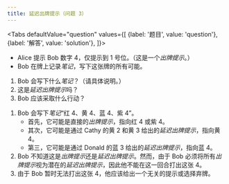 ```yaml
---
title: 延迟出牌提示（问题 3）
---
```



<BeginnersGuideProgress id="delayed-play-clues-question-3" />

<Tabs
  defaultValue="question"
  values={[
    {label: '题目', value: 'question'},
    {label: '解答', value: 'solution'},
  ]}>
<TabItem value="question">

- Alice 提示 Bob 数字 4，仅提示到 1 号位。（这是一个*出牌提示*。）
- Bob 在牌上记录*笔记*，写下这张牌的所有可能。

1. Bob 会写下什么*笔记*？（请具体说明。）
1. 这是*延迟出牌提示*吗？
1. Bob 应该采取什么行动？

</TabItem>
<TabItem value="solution">

1. Bob 会写下*笔记*“红 4、黄 4、蓝 4、紫 4”。
   - 首先，它可能是直接的*出牌提示*，指向红 4 或紫 4。
   - 其次，它可能是通过 Cathy 的黄 2 和黄 3 给出的*延迟出牌提示*，指向黄 4。
   - 第三，它可能是通过 Donald 的蓝 3 给出的*延迟出牌提示*，指向蓝 4。
1. Bob 不知道这是*出牌提示*还是*延迟出牌提示*。然而，由于 Bob 必须将所有*出牌提示*视为潜在的*延迟出牌提示*，因此他不能在这一回合打出这张 4。
1. 由于 Bob 暂时无法打出这张 4，他应该给出一个无关的提示或选择弃牌。

</TabItem>
</Tabs>

<DelayedPlayCluesQuestion3 />

